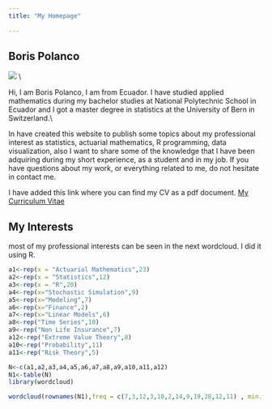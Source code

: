 ```yaml
---
title: "My Homepage"
  
---
```



## Boris Polanco
![](C:/Users/lenovo/Desktop/Msc.Statistics/Blog/sanmath.github.io/unnamed.jpg)
\\

Hi, I am Boris Polanco, I am from Ecuador. I have studied applied mathematics during my bachelor studies at National Polytechnic School in Ecuador and I got a master degree in statistics at the University of Bern in Switzerland.\\

In have created this website to publish some topics about my professional interest as statistics, actuarial mathematics, R programming, data visualization, also I want to share some of the knowledge that I have been adquiring during my short experience, as a student and in my job. If you have questions about my work, or everything related to me, do not hesitate in contact me.


I have added this link where you can find my CV as a pdf document.
<a href="cv_7.pdf">My Curriculum Vitae</a>


## My Interests

most of my  professional interests can be seen in the next wordcloud. I did it using R.
```r
a1<-rep(x = "Actuarial Mathematics",23)
a2<-rep(x = "Statistics",12)
a3<-rep(x = "R",20)
a4<-rep(x="Stochastic Simulation",9)
a5<-rep(x="Modeling",7)
a6<-rep(x="Finance",2)
a7<-rep(x="Linear Models",6)
a8<-rep("Time Series",10)
a9<-rep("Non Life Insurance",7)
a12<-rep("Extreme Value Theory",8)
a10<-rep("Probability",11)
a11<-rep("Risk Theory",5)

N<-c(a1,a2,a3,a4,a5,a6,a7,a8,a9,a10,a11,a12)
N1<-table(N)
library(wordcloud)

wordcloud(rownames(N1),freq = c(7,3,12,3,10,2,14,9,19,28,12,11) , min.freq =1, scale=c(4, .2),colors=c("navy","blue","black","navy","grey10","navy","darkorchid4") )


```